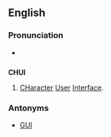 ==English==
===Pronunciation===
*{{audio|en-us-CHUI.ogg|Audio (US)}}

==={{Acronym}}===
'''CHUI'''
# [[Character|CHaracter]] [[User]] [[Interface]].

===Antonyms===
*[[GUI]]